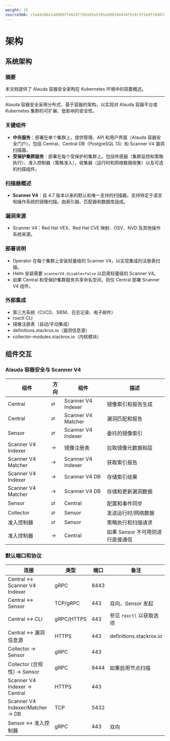 ```yaml
---
weight: 15
sourceSHA: c7ad428641a0889f7e624779d165e5395eb00244434f919c5f5e0f19407a0ee9
---
```


# 架构

## 系统架构

### 摘要

本文档提供了 Alauda 容器安全架构在 Kubernetes 环境中的简要概述。

---

Alauda 容器安全采用分布式、基于容器的架构，以实现对 Alauda 容器平台或 Kubernetes 集群的可扩展、低影响的安全性。

### 关键组件

- **中央服务**：部署在单个集群上，提供管理、API 和用户界面（Alauda 容器安全门户）。包括 Central、Central DB（PostgreSQL 13）和 Scanner V4 漏洞扫描器。
- **受保护集群服务**：部署在每个受保护的集群上。包括传感器（集群监控和策略执行）、准入控制器（策略准入）、收集器（运行时和网络数据收集）以及可选的扫描组件。

### 扫描器概述

- **Scanner V4**：自 4.7 版本以来的默认和唯一支持的扫描器。支持特定于语言和操作系统的镜像扫描。由索引器、匹配器和数据库组成。

### 漏洞来源

- Scanner V4：Red Hat VEX、Red Hat CVE 映射、OSV、NVD 及其他操作系统来源。

### 部署说明

- Operator 在每个集群上安装轻量级的 Scanner V4，以实现集成的注册表扫描。
- Helm 安装需要 `scannerV4.disable=false` 以启用轻量级的 Scanner V4。
- 如果 Central 和受保护集群服务共享命名空间，则仅 Central 部署 Scanner V4 组件。

### 外部集成

- 第三方系统（CI/CD、SIEM、日志记录、电子邮件）
- roxctl CLI
- 镜像注册表（自动/手动集成）
- definitions.stackrox.io（漏洞信息源）
- collector-modules.stackrox.io（内核模块）

## 组件交互

### Alauda 容器安全与 Scanner V4

| 组件                | 方向     | 组件                | 描述                                      |
| ------------------- | -------- | ------------------- | ----------------------------------------- |
| Central             | ⮂        | Scanner V4 Indexer  | 镜像索引和报告生成                        |
| Central             | ⮂        | Scanner V4 Matcher  | 漏洞匹配和报告                            |
| Sensor              | ⮂        | Scanner V4 Indexer  | 委托的镜像索引                            |
| Scanner V4 Indexer  | →        | 镜像注册表         | 拉取镜像元数据和层                        |
| Scanner V4 Matcher  | →        | Scanner V4 Indexer  | 获取索引报告                              |
| Scanner V4 Indexer  | →        | Scanner V4 DB       | 存储索引结果                              |
| Scanner V4 Matcher  | →        | Scanner V4 DB       | 存储和更新漏洞数据                        |
| Sensor              | ⮂        | Central             | 配置和事件同步                            |
| Collector           | ⮂        | Sensor              | 发送运行时/网络数据                       |
| 准入控制器         | ⮂        | Sensor              | 策略执行和扫描请求                        |
| 准入控制器         | →        | Central             | 如果 Sensor 不可用则进行直接通信         |

### 默认端口和协议

| 连接                          | 类型       | 端口 | 备注                             |
| ----------------------------- | ---------- | ---- | -------------------------------- |
| Central ↔ Scanner V4 Indexer  | gRPC       | 8443 |                                  |
| Central ↔ Sensor              | TCP/gRPC   | 443  | 双向，Sensor 发起                |
| Central ↔ CLI                 | gRPC/HTTPS | 443  | 参见 `roxctl` 以获取选项        |
| Central ↔ 漏洞信息源         | HTTPS      | 443  | definitions.stackrox.io          |
| Collector → Sensor            | gRPC       | 443  |                                  |
| Collector (合规性) → Sensor   | gRPC       | 8444 | 如果启用节点扫描                |
| Scanner V4 Indexer → Central  | HTTPS      | 443  |                                  |
| Scanner V4 Indexer/Matcher → DB | TCP        | 5432 |                                  |
| Sensor ↔ 准入控制器         | gRPC       | 443  | 双向                             |
